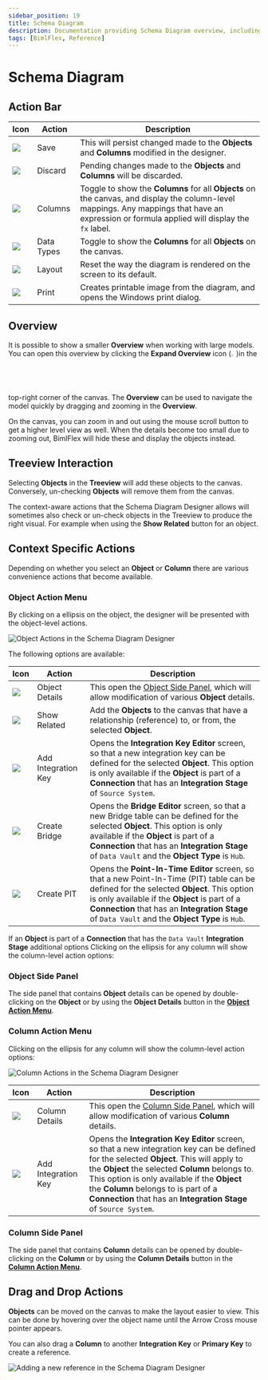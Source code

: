 ```yaml
---
sidebar_position: 19
title: Schema Diagram
description: Documentation providing Schema Diagram overview, including starting points, context aware actions, action buttons, and user interface
tags: [BimlFlex, Reference]
---
```



# Schema Diagram

<InclHeaderSchemaDiagram />

## Action Bar

| Icon | Action | Description |
|----- |--------|-------------|
| <div class="icon-col m-5"><img src="images/svg-icons/save.svg" /></div> | Save | This will persist changed made to the **Objects** and **Columns** modified in the designer.|
| <div class="icon-col m-5"><img src="images/svg-icons/discard.svg" /></div> | Discard | Pending changes made to the **Objects** and **Columns** will be discarded.|
| <div class="icon-col m-5"><img src="images/bimlflex-app-action-switch.png" /></div> | Columns | Toggle to show the **Columns** for all **Objects** on the canvas, and display the column-level mappings. Any mappings that have an expression or formula applied will display the `fx` label.|
| <div class="icon-col m-5"><img src="images/bimlflex-app-action-switch.png" /></div> | Data Types | Toggle to show the **Columns** for all **Objects** on the canvas.|
| <div class="icon-col m-5"><img src="images/svg-icons/discard.svg" /></div> | Layout | Reset the way the diagram is rendered on the screen to its default.|
| <div class="icon-col m-5"><img src="images/svg-icons/print.svg" /></div> | Print | Creates printable image from the diagram, and opens the Windows print dialog.|

## Overview

It is possible to show a smaller **Overview** when working with large models. You can open this overview by clicking the **Expand Overview** icon (<img src="images/svg-icons/expand-toggle-blue.svg" width="2%" height="2%" />)in the top-right corner of the canvas. The **Overview** can be used to navigate the model quickly by dragging and zooming in the **Overview**.

On the canvas, you can zoom in and out using the mouse scroll button to get a higher level view as well. When the details become too small due to zooming out, BimlFlex will hide these and display the objects instead.

## Treeview Interaction

Selecting **Objects** in the **Treeview** will add these objects to the canvas. Conversely, un-checking **Objects** will remove them from the canvas.

The context-aware actions that the Schema Diagram Designer allows will sometimes also check or un-check objects in the Treeview to produce the right visual. For example when using the **Show Related** button for an object.

## Context Specific Actions

Depending on whether you select an **Object** or **Column** there are various convenience actions that become available.

### Object Action Menu

By clicking on a ellipsis on the object, the designer will be presented with the object-level actions.

![Object Actions in the Schema Diagram Designer](/img/bimlflex/schema-diagram-object-level-context-actions.png "Object Actions in the Schema Diagram Designer")

The following options are available:

| Icon | Action | Description |
|----- |--------|-------------|
| <div class="icon-col m-5"><img src="images/svg-icons/edit.svg" /></div> | Object Details | This open the [Object Side Panel](./schema-diagram#object-side-panel), which will allow modification of various **Object** details.|
| <div class="icon-col m-5"><img src="images/svg-icons/show-related.svg"/></div> | Show Related | Add the **Objects** to the canvas that have a relationship (reference) to, or from, the selected **Object**.|
| <div class="icon-col m-5"><img src="images/svg-icons/composite-key.svg"/></div> | Add Integration Key | Opens the **Integration Key Editor** screen, so that a new integration key can be defined for the selected **Object**. This option is only available if the **Object** is part of a **Connection** that has an **Integration Stage** of `Source System`.|
| <div class="icon-col m-5"><img src="images/svg-icons/create-bridge.svg"/></div> | Create Bridge | Opens the **Bridge Editor** screen, so that a new Bridge table can be defined for the selected **Object**. This option is only available if the **Object** is part of a **Connection** that has an **Integration Stage** of `Data Vault` and the **Object Type** is `Hub`.|
| <div class="icon-col m-5"><img src="images/svg-icons/create-pit.svg"/></div> | Create PIT | Opens the **Point-In-Time Editor** screen, so that a new Point-In-Time (PIT) table can be defined for the selected **Object**. This option is only available if the **Object** is part of a **Connection** that has an **Integration Stage** of `Data Vault` and the **Object Type** is `Hub`.|

If an **Object** is part of a **Connection** that has the `Data Vault` **Integration Stage** additional options Clicking on the ellipsis for any column will show the column-level action options:

### Object Side Panel

The side panel that contains **Object** details can be opened by double-clicking on the **Object** or by using the **Object Details** button in the [**Object Action Menu**](./schema-diagram#object-action-menu).

<InclSidePanelObjectEditor />

### Column Action Menu

Clicking on the ellipsis for any column will show the column-level action options:

![Column Actions in the Schema Diagram Designer](/img/bimlflex/schema-diagram-column-level-context-actions.png "Column Actions in the Schema Diagram Designer")

| Icon | Action | Description |
|----- |--------|-------------|
| <div class="icon-col m-5"><img src="images/svg-icons/edit.svg" /></div> | Column Details | This open the [Column Side Panel](./schema-diagram#column-side-panel), which will allow modification of various **Column** details.|
| <div class="icon-col m-5"><img src="images/svg-icons/composite-key.svg"/></div> | Add Integration Key | Opens the **Integration Key Editor** screen, so that a new integration key can be defined for the selected **Object**. This will apply to the **Object** the selected **Column** belongs to. This option is only available if the **Object** the **Column** belongs to is part of a **Connection** that has an **Integration Stage** of `Source System`. |

### Column Side Panel

The side panel that contains **Column** details can be opened by double-clicking on the **Column** or by using the **Column Details** button in the [**Column Action Menu**](./schema-diagram#column-action-menu).

<InclSidePanelColumnEditor />

## Drag and Drop Actions

**Objects** can be moved on the canvas to make the layout easier to view. This can be done by hovering over the object name until the Arrow Cross mouse pointer appears.

You can also drag a **Column** to another **Integration Key** or **Primary Key** to create a reference.

![Adding a new reference in the Schema Diagram Designer](/img/bimlflex/schema-diagram-create-reference.png "Adding a new reference in the Schema Diagram Designer")
